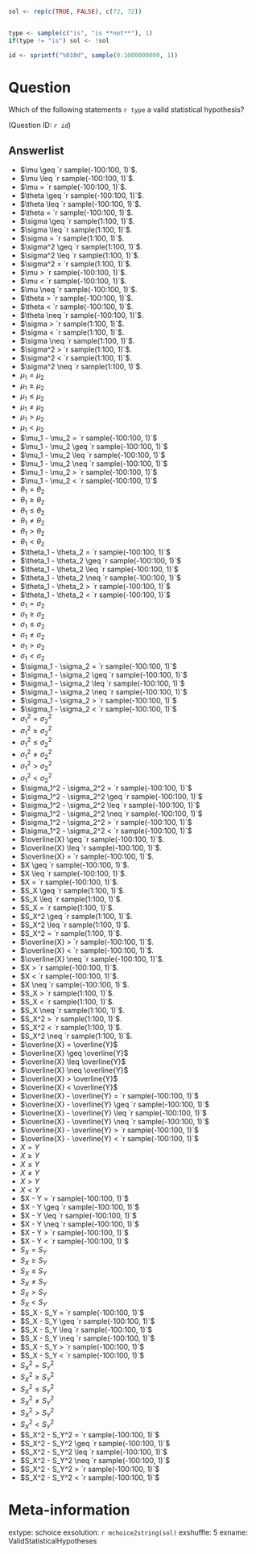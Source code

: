 ```r

sol <- rep(c(TRUE, FALSE), c(72, 72))


type <- sample(c("is", "is **not**"), 1)
if(type != "is") sol <- !sol

id <- sprintf("%010d", sample(0:1000000000, 1))

```

Question
========
Which of the following statements `r type` a valid statistical hypothesis?

(Question ID: *`r id`*)

Answerlist
------------
* $\mu \geq `r sample(-100:100, 1)`$.
* $\mu \leq `r sample(-100:100, 1)`$.
* $\mu = `r sample(-100:100, 1)`$.
* $\theta \geq `r sample(-100:100, 1)`$.
* $\theta \leq `r sample(-100:100, 1)`$.
* $\theta = `r sample(-100:100, 1)`$.
* $\sigma \geq `r sample(1:100, 1)`$.
* $\sigma \leq `r sample(1:100, 1)`$.
* $\sigma = `r sample(1:100, 1)`$.
* $\sigma^2 \geq `r sample(1:100, 1)`$.
* $\sigma^2 \leq `r sample(1:100, 1)`$.
* $\sigma^2 = `r sample(1:100, 1)`$.
* $\mu > `r sample(-100:100, 1)`$.
* $\mu < `r sample(-100:100, 1)`$.
* $\mu \neq `r sample(-100:100, 1)`$.
* $\theta > `r sample(-100:100, 1)`$.
* $\theta < `r sample(-100:100, 1)`$.
* $\theta \neq `r sample(-100:100, 1)`$.
* $\sigma > `r sample(1:100, 1)`$.
* $\sigma < `r sample(1:100, 1)`$.
* $\sigma \neq `r sample(1:100, 1)`$.
* $\sigma^2 > `r sample(1:100, 1)`$.
* $\sigma^2 < `r sample(1:100, 1)`$.
* $\sigma^2 \neq `r sample(1:100, 1)`$.
* $\mu_1 = \mu_2$
* $\mu_1 \geq \mu_2$
* $\mu_1 \leq \mu_2$
* $\mu_1 \neq \mu_2$
* $\mu_1 > \mu_2$
* $\mu_1 < \mu_2$
* $\mu_1 - \mu_2 = `r sample(-100:100, 1)`$
* $\mu_1 - \mu_2 \geq `r sample(-100:100, 1)`$
* $\mu_1 - \mu_2 \leq `r sample(-100:100, 1)`$
* $\mu_1 - \mu_2 \neq `r sample(-100:100, 1)`$
* $\mu_1 - \mu_2 > `r sample(-100:100, 1)`$
* $\mu_1 - \mu_2 < `r sample(-100:100, 1)`$
* $\theta_1 = \theta_2$
* $\theta_1 \geq \theta_2$
* $\theta_1 \leq \theta_2$
* $\theta_1 \neq \theta_2$
* $\theta_1 > \theta_2$
* $\theta_1 < \theta_2$
* $\theta_1 - \theta_2 = `r sample(-100:100, 1)`$
* $\theta_1 - \theta_2 \geq `r sample(-100:100, 1)`$
* $\theta_1 - \theta_2 \leq `r sample(-100:100, 1)`$
* $\theta_1 - \theta_2 \neq `r sample(-100:100, 1)`$
* $\theta_1 - \theta_2 > `r sample(-100:100, 1)`$
* $\theta_1 - \theta_2 < `r sample(-100:100, 1)`$
* $\sigma_1 = \sigma_2$
* $\sigma_1 \geq \sigma_2$
* $\sigma_1 \leq \sigma_2$
* $\sigma_1 \neq \sigma_2$
* $\sigma_1 > \sigma_2$
* $\sigma_1 < \sigma_2$
* $\sigma_1 - \sigma_2 = `r sample(-100:100, 1)`$
* $\sigma_1 - \sigma_2 \geq `r sample(-100:100, 1)`$
* $\sigma_1 - \sigma_2 \leq `r sample(-100:100, 1)`$
* $\sigma_1 - \sigma_2 \neq `r sample(-100:100, 1)`$
* $\sigma_1 - \sigma_2 > `r sample(-100:100, 1)`$
* $\sigma_1 - \sigma_2 < `r sample(-100:100, 1)`$
* $\sigma_1^2 = \sigma_2^2$
* $\sigma_1^2 \geq \sigma_2^2$
* $\sigma_1^2 \leq \sigma_2^2$
* $\sigma_1^2 \neq \sigma_2^2$
* $\sigma_1^2 > \sigma_2^2$
* $\sigma_1^2 < \sigma_2^2$
* $\sigma_1^2 - \sigma_2^2 = `r sample(-100:100, 1)`$
* $\sigma_1^2 - \sigma_2^2 \geq `r sample(-100:100, 1)`$
* $\sigma_1^2 - \sigma_2^2 \leq `r sample(-100:100, 1)`$
* $\sigma_1^2 - \sigma_2^2 \neq `r sample(-100:100, 1)`$
* $\sigma_1^2 - \sigma_2^2 > `r sample(-100:100, 1)`$
* $\sigma_1^2 - \sigma_2^2 < `r sample(-100:100, 1)`$
* $\overline{X} \geq `r sample(-100:100, 1)`$.
* $\overline{X} \leq `r sample(-100:100, 1)`$.
* $\overline{X} = `r sample(-100:100, 1)`$.
* $X \geq `r sample(-100:100, 1)`$.
* $X \leq `r sample(-100:100, 1)`$.
* $X = `r sample(-100:100, 1)`$.
* $S_X \geq `r sample(1:100, 1)`$.
* $S_X \leq `r sample(1:100, 1)`$.
* $S_X = `r sample(1:100, 1)`$.
* $S_X^2 \geq `r sample(1:100, 1)`$.
* $S_X^2 \leq `r sample(1:100, 1)`$.
* $S_X^2 = `r sample(1:100, 1)`$.
* $\overline{X} > `r sample(-100:100, 1)`$.
* $\overline{X} < `r sample(-100:100, 1)`$.
* $\overline{X} \neq `r sample(-100:100, 1)`$.
* $X > `r sample(-100:100, 1)`$.
* $X < `r sample(-100:100, 1)`$.
* $X \neq `r sample(-100:100, 1)`$.
* $S_X > `r sample(1:100, 1)`$.
* $S_X < `r sample(1:100, 1)`$.
* $S_X \neq `r sample(1:100, 1)`$.
* $S_X^2 > `r sample(1:100, 1)`$.
* $S_X^2 < `r sample(1:100, 1)`$.
* $S_X^2 \neq `r sample(1:100, 1)`$.
* $\overline{X} = \overline{Y}$
* $\overline{X} \geq \overline{Y}$
* $\overline{X} \leq \overline{Y}$
* $\overline{X} \neq \overline{Y}$
* $\overline{X} > \overline{Y}$
* $\overline{X} < \overline{Y}$
* $\overline{X} - \overline{Y} = `r sample(-100:100, 1)`$
* $\overline{X} - \overline{Y} \geq `r sample(-100:100, 1)`$
* $\overline{X} - \overline{Y} \leq `r sample(-100:100, 1)`$
* $\overline{X} - \overline{Y} \neq `r sample(-100:100, 1)`$
* $\overline{X} - \overline{Y} > `r sample(-100:100, 1)`$
* $\overline{X} - \overline{Y} < `r sample(-100:100, 1)`$
* $X = Y$
* $X \geq Y$
* $X \leq Y$
* $X \neq Y$
* $X > Y$
* $X < Y$
* $X - Y = `r sample(-100:100, 1)`$
* $X - Y \geq `r sample(-100:100, 1)`$
* $X - Y \leq `r sample(-100:100, 1)`$
* $X - Y \neq `r sample(-100:100, 1)`$
* $X - Y > `r sample(-100:100, 1)`$
* $X - Y < `r sample(-100:100, 1)`$
* $S_X = S_Y$
* $S_X \geq S_Y$
* $S_X \leq S_Y$
* $S_X \neq S_Y$
* $S_X > S_Y$
* $S_X < S_Y$
* $S_X - S_Y = `r sample(-100:100, 1)`$
* $S_X - S_Y \geq `r sample(-100:100, 1)`$
* $S_X - S_Y \leq `r sample(-100:100, 1)`$
* $S_X - S_Y \neq `r sample(-100:100, 1)`$
* $S_X - S_Y > `r sample(-100:100, 1)`$
* $S_X - S_Y < `r sample(-100:100, 1)`$
* $S_X^2 = S_Y^2$
* $S_X^2 \geq S_Y^2$
* $S_X^2 \leq S_Y^2$
* $S_X^2 \neq S_Y^2$
* $S_X^2 > S_Y^2$
* $S_X^2 < S_Y^2$
* $S_X^2 - S_Y^2 = `r sample(-100:100, 1)`$
* $S_X^2 - S_Y^2 \geq `r sample(-100:100, 1)`$
* $S_X^2 - S_Y^2 \leq `r sample(-100:100, 1)`$
* $S_X^2 - S_Y^2 \neq `r sample(-100:100, 1)`$
* $S_X^2 - S_Y^2 > `r sample(-100:100, 1)`$
* $S_X^2 - S_Y^2 < `r sample(-100:100, 1)`$

Meta-information
================
extype: schoice
exsolution: `r mchoice2string(sol)`
exshuffle: 5
exname: ValidStatisticalHypotheses